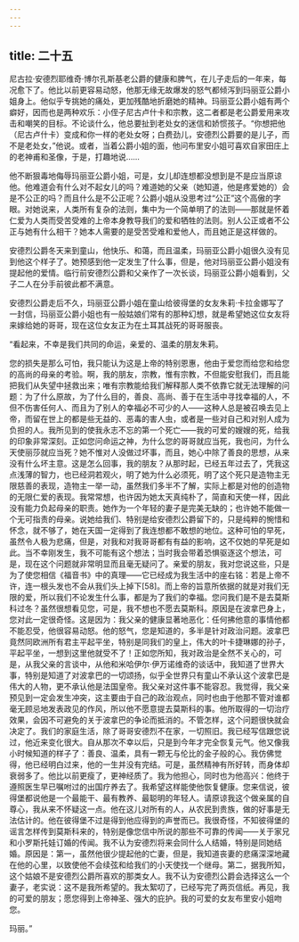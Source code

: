 ```yaml
---
---
---
```

title: 二十五
---




尼古拉·安德烈耶维奇·博尔孔斯基老公爵的健康和脾气，在儿子走后的一年来，每况愈下了。他比以前更容易动怒，他那无缘无故爆发的怒气都倾泻到玛丽亚公爵小姐身上。他似乎专挑她的痛处，更加残酷地折磨她的精神。玛丽亚公爵小姐有两个癖好，因而也是两种欢乐：小侄子尼古卢什卡和宗教，这二者都是老公爵爱用来攻击和嘲笑的目标。不论谈什么，他总要扯到老处女的迷信和娇惯孩子。“你想把他（尼古卢什卡）变成和你一样的老处女呀；白费劲儿，安德烈公爵要的是儿子，而不是老处女，”他说。或者，当着公爵小姐的面，他问布里安小姐可喜欢自家田庄上的老神甫和圣像，于是，打趣地说……

他不断狠毒地侮辱玛丽亚公爵小姐，可是，女儿却连想都没想到是不是应当原谅他。他难道会有什么对不起女儿的吗？难道她的父亲（她知道，他是疼爱她的）会是不公正的吗？而且什么是不公正呢？公爵小姐从没思考过“公正”这个高傲的字眼。对她说来，人类所有复杂的法则，集中为一个简单明了的法则——那就是怀着仁爱为人类而受苦受难的上帝本身教导我们的爱和牺牲的法则。别人公正或者不公正与她有什么相干？她本人需要的是受苦受难和爱他人，而且她正是这样做的。

安德烈公爵冬天来到童山，他快乐、和蔼，而且温柔，玛丽亚公爵小姐很久没有见到他这个样子了。她预感到他一定发生了什么事，但是，他对玛丽亚公爵小姐没有提起他的爱情。临行前安德烈公爵和父亲作了一次长谈，玛丽亚公爵小姐看到，父子二人在分手前彼此都不满意。

安德烈公爵走后不久，玛丽亚公爵小姐在童山给彼得堡的女友朱莉·卡拉金娜写了一封信，玛丽亚公爵小姐也有一般姑娘们常有的那种幻想，就是希望她这位女友将来嫁给她的哥哥，现在这位女友正为在土耳其战死的哥哥服丧。





“看起来，不幸是我们共同的命运，亲爱的、温柔的朋友朱莉。

您的损失是那么可怕，我只能认为这是上帝的特别恩惠，他由于爱您而给您和给您的高尚的母亲的考验。啊，我的朋友，宗教，惟有宗教，不但能安慰我们，而且能把我们从失望中拯救出来；唯有宗教能给我们解释那人类不依靠它就无法理解的问题：为了什么原故，为了什么目的，善良、高尚、善于在生活中寻找幸福的人，不但不伤害任何人、而且为了别人的幸福必不可少的人——这种人总是被召唤去见上帝，而留在世上的都是些无益的、恶毒的害人虫，或者是一些对自己和对别人成为负担的人。我所见到的使我永志不忘的第一个死亡——我的可爱的嫂嫂的死，给我的印象非常深刻。正如您问命运之神，为什么您的哥哥就应当死，我也问，为什么天使丽莎就应当死？她不惟对人没做过坏事，而且，她心中除了善良的思想，从来没有什么坏主意。这是怎么回事，我的朋友？从那时起，已经五年过去了，凭我这点浅薄的智力，也已经洞若观火，明了她为什么必须死，明了这个死只是造物主无限慈善的表现，造物主一举一动，虽然我们多半不了解，实际上都是对他的创造物的无限仁爱的表现。我常常想，也许因为她太天真纯朴了，简直和天使一样，因此没有能力负起母亲的职责。她作为一个年轻的妻子是完美无缺的；也许她不能做一个无可指责的母亲。说她给我们、特别是给安德烈公爵留下的，只是纯粹的惋惜和怀念，就不够了，她在天国一定得到了我连想都不敢想的地位。这种可怕的早死，虽然令人极为悲痛，但是，对我和对我哥哥都有有益的影响，这不仅她的早死是如此。当不幸刚发生，我不可能有这个想法；当时我会带着恐惧驱逐这个想法，可是，现在这个问题就非常明显而且毫无疑问了。亲爱的朋友，我对您说这些，只是为了使您相信《福音书》中的真理——它已经成为我生活中的座右铭：若是上帝不许，连一根头发也不会从我们头上掉下[58]。而上帝的旨意所依据的就是对我们无限的爱，所以我们不论发生什么事，都是为了我们的幸福。您问我们是不是去莫斯科过冬？虽然很想看见您，可是，我不想也不愿去莫斯科。原因是在波拿巴身上，您对此一定很奇怪。这是因为：我父亲的健康显著地恶化：任何拂他意的事情他都不能忍受，他很容易动怒。他的怒气，您是知道的，多半是针对政治问题。波拿巴竟然同欧洲所有君主平起平坐，特别是同我们的皇上，伟大的叶卡捷琳娜的孙子，平起平坐，一想到这里他就受不了！正如您所知，我对政治是全然不关心的，可是，从我父亲的言谈中，从他和米哈伊尔·伊万诺维奇的谈话中，我知道了世界大事，特别是知道了对波拿巴的一切颂扬，似乎全世界只有童山不承认这个波拿巴是伟大的人物，更不承认他是法国皇帝。我父亲对这件事不能容忍。我觉得，我父亲预见到一定会发生冲突，这主要由于自己的政治观点，同时也由于他那不管对谁都毫无顾忌地发表政见的作风，所以他不愿意提去莫斯科的事。他所取得的一切治疗效果，会因不可避免的关于波拿巴的争论而抵消的。不管怎样，这个问题很快就会决定了。我们的家庭生活，除了哥哥安德烈不在家，一切照旧。我已经写信跟您说过，他近来变化很大。自从那次不幸以后，只是到今年才完全恢复元气。他又像我小时候知道的样子了：善良、温柔，具有一颗无与伦比的金子般的心。我仿佛觉得，他已经明白过来，他的一生并没有完结。可是，虽然精神有所好转，而身体却衰弱多了。他比以前更瘦了，更神经质了。我为他担心，同时也为他高兴：他终于遵照医生早已嘱咐过的出国疗养去了。我希望这样能使他恢复健康。您来信说，彼得堡都说他是一个最能干、最有教养、最聪明的年轻人。请原谅我这个做亲属的自尊心，我从来不怀疑这一点。他在这儿对所有的人，从农民到贵族，做的好事是无法估计的。他在彼得堡不过是得到他应得到的声誉而已。我很奇怪，不知彼得堡的谣言怎样传到莫斯科来的，特别是像您信中所说的那些不可靠的传闻——关于家兄和小罗斯托娃订婚的传闻。我不认为安德烈将来会同什么人结婚，特别是同她结婚。原因是：第一，虽然他很少提起他的亡妻，但是，我知道丧妻的悲痛深深地藏在他的心里，以致使他不会续弦和给我们的小天使找一个继母。第二，据我所知，这个姑娘不是安德烈公爵所喜欢的那类女人。我不认为安德烈公爵会选择这么一个妻子，老实说：这不是我所希望的。我太絮叨了，已经写完了两页信纸。再见，我的可爱的朋友；愿您得到上帝神圣、强大的庇护。我的可爱的女友布里安小姐吻您。

玛丽。”
